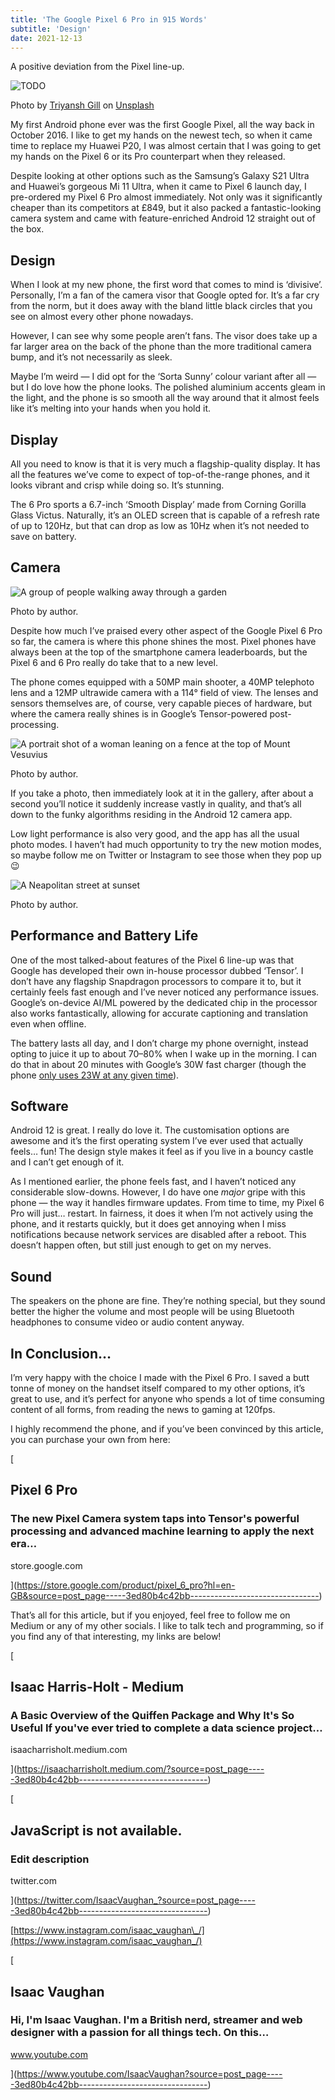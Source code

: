 ```yaml
---
title: 'The Google Pixel 6 Pro in 915 Words'
subtitle: 'Design'
date: 2021-12-13
---
```



A positive deviation from the Pixel line-up.

<Image src={image0} alt="TODO" />

Photo by [Triyansh Gill](https://unsplash.com/@triyansh?utm_source=medium&utm_medium=referral) on [Unsplash](https://unsplash.com/?utm_source=medium&utm_medium=referral)

My first Android phone ever was the first Google Pixel, all the way back in October 2016. I like to get my hands on the newest tech, so when it came time to replace my Huawei P20, I was almost certain that I was going to get my hands on the Pixel 6 or its Pro counterpart when they released.

Despite looking at other options such as the Samsung’s Galaxy S21 Ultra and Huawei’s gorgeous Mi 11 Ultra, when it came to Pixel 6 launch day, I pre-ordered my Pixel 6 Pro almost immediately. Not only was it significantly cheaper than its competitors at £849, but it also packed a fantastic-looking camera system and came with feature-enriched Android 12 straight out of the box.

## Design

When I look at my new phone, the first word that comes to mind is ‘divisive’. Personally, I’m a fan of the camera visor that Google opted for. It’s a far cry from the norm, but it does away with the bland little black circles that you see on almost every other phone nowadays.

However, I can see why some people aren’t fans. The visor does take up a far larger area on the back of the phone than the more traditional camera bump, and it’s not necessarily as sleek.

Maybe I’m weird — I did opt for the ‘Sorta Sunny’ colour variant after all — but I do love how the phone looks. The polished aluminium accents gleam in the light, and the phone is so smooth all the way around that it almost feels like it’s melting into your hands when you hold it.

## Display

All you need to know is that it is very much a flagship-quality display. It has all the features we’ve come to expect of top-of-the-range phones, and it looks vibrant and crisp while doing so. It’s stunning.

The 6 Pro sports a 6.7-inch ‘Smooth Display’ made from Corning Gorilla Glass Victus. Naturally, it’s an OLED screen that is capable of a refresh rate of up to 120Hz, but that can drop as low as 10Hz when it’s not needed to save on battery.

## Camera

![A group of people walking away through a garden](https://miro.medium.com/v2/resize:fit:700/1*AFJ2Jd9UdQ83k7CuCY82Qg.jpeg)

Photo by author.

Despite how much I’ve praised every other aspect of the Google Pixel 6 Pro so far, the camera is where this phone shines the most. Pixel phones have always been at the top of the smartphone camera leaderboards, but the Pixel 6 and 6 Pro really do take that to a new level.

The phone comes equipped with a 50MP main shooter, a 40MP telephoto lens and a 12MP ultrawide camera with a 114° field of view. The lenses and sensors themselves are, of course, very capable pieces of hardware, but where the camera really shines is in Google’s Tensor-powered post-processing.

![A portrait shot of a woman leaning on a fence at the top of Mount Vesuvius](https://miro.medium.com/v2/resize:fit:700/1*kdTU11BMDV2omNjiWfL-BA.jpeg)

Photo by author.

If you take a photo, then immediately look at it in the gallery, after about a second you’ll notice it suddenly increase vastly in quality, and that’s all down to the funky algorithms residing in the Android 12 camera app.

Low light performance is also very good, and the app has all the usual photo modes. I haven’t had much opportunity to try the new motion modes, so maybe follow me on Twitter or Instagram to see those when they pop up 😉

![A Neapolitan street at sunset](https://miro.medium.com/v2/resize:fit:700/1*1EPgLABGaIqHYvR6ycAHTw.jpeg)

Photo by author.

## Performance and Battery Life

One of the most talked-about features of the Pixel 6 line-up was that Google has developed their own in-house processor dubbed ‘Tensor’. I don’t have any flagship Snapdragon processors to compare it to, but it certainly feels fast enough and I’ve never noticed any performance issues. Google’s on-device AI/ML powered by the dedicated chip in the processor also works fantastically, allowing for accurate captioning and translation even when offline.

The battery lasts all day, and I don’t charge my phone overnight, instead opting to juice it up to about 70–80% when I wake up in the morning. I can do that in about 20 minutes with Google’s 30W fast charger (though the phone [only uses 23W at any given time](https://www.gsmarena.com/google_clarifies_pixel_6_series_can_charge_at_up_to_23w_speeds-news-51894.php)).

## Software

Android 12 is great. I really do love it. The customisation options are awesome and it’s the first operating system I’ve ever used that actually feels… fun! The design style makes it feel as if you live in a bouncy castle and I can’t get enough of it.

As I mentioned earlier, the phone feels fast, and I haven’t noticed any considerable slow-downs. However, I do have one _major_ gripe with this phone — the way it handles firmware updates. From time to time, my Pixel 6 Pro will just… restart. In fairness, it does it when I’m not actively using the phone, and it restarts quickly, but it does get annoying when I miss notifications because network services are disabled after a reboot. This doesn’t happen often, but still just enough to get on my nerves.

## Sound

The speakers on the phone are fine. They’re nothing special, but they sound better the higher the volume and most people will be using Bluetooth headphones to consume video or audio content anyway.

## In Conclusion…

I’m very happy with the choice I made with the Pixel 6 Pro. I saved a butt tonne of money on the handset itself compared to my other options, it’s great to use, and it’s perfect for anyone who spends a lot of time consuming content of all forms, from reading the news to gaming at 120fps.

I highly recommend the phone, and if you’ve been convinced by this article, you can purchase your own from here:

[

## Pixel 6 Pro

### The new Pixel Camera system taps into Tensor's powerful processing and advanced machine learning to apply the next era…

store.google.com

](https://store.google.com/product/pixel_6_pro?hl=en-GB&source=post_page-----3ed80b4c42bb--------------------------------)

That’s all for this article, but if you enjoyed, feel free to follow me on Medium or any of my other socials. I like to talk tech and programming, so if you find any of that interesting, my links are below!

[

## Isaac Harris-Holt - Medium

### A Basic Overview of the Quiffen Package and Why It's So Useful If you've ever tried to complete a data science project…

isaacharrisholt.medium.com

](https://isaacharrisholt.medium.com/?source=post_page-----3ed80b4c42bb--------------------------------)

[

## JavaScript is not available.

### Edit description

twitter.com

](https://twitter.com/IsaacVaughan_?source=post_page-----3ed80b4c42bb--------------------------------)

[https://www.instagram.com/isaac_vaughan\_/](https://www.instagram.com/isaac_vaughan_/)

[

## Isaac Vaughan

### Hi, I'm Isaac Vaughan. I'm a British nerd, streamer and web designer with a passion for all things tech. On this…

www.youtube.com

](https://www.youtube.com/IsaacVaughan?source=post_page-----3ed80b4c42bb--------------------------------)
